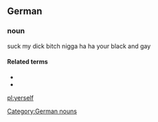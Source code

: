 ==German==

===noun===
{{en-pron}}
suck my dick bitch nigga ha ha your black and gay
====Related terms====
* {{l|en|yer}}
* {{l|en|yerselves}}

[[Category:German nouns]]

[[pl:yerself]]